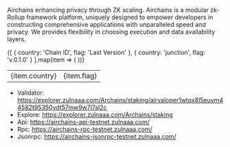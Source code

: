 
<ImageWithText 
  src="/logos/airchains.jpg" 
  alt="arichains logo" 
  text="Airchains" 
/>

Airchains enhancing privacy through ZK scaling. Airchains is a modular zk-Rollup framework platform, uniquely designed to empower developers in constructing comprehensive applications with unparalleled speed and privacy. We provides flexibility in choosing execution and data availability layers.


<table>
  <tbody>
    {[
      { country: 'Chain ID', flag: 'Last Version' },
      { country: 'junction', flag: 'v.0.1.0' }
    ].map(item => (
      <tr key={item.country}>
        <td>{item.country}</td>
        <td>{item.flag}</td>
      </tr>
    ))}
  </tbody>
</table>

- Validator: https://explorer.zulnaaa.com/Archains/staking/airvaloper1wtqx8l5euvm44582t95350ydt57mw9w7l7sl2c
- Explore: https://explorer.zulnaaa.com/Archains/staking
- Api: https://airchains-api-testnet.zulnaaa.com/
- Rpc: https://airchains-rpc-testnet.zulnaaa.com/
- Jsonrpc: https://airchains-jsonrpc-testnet.zulnaaa.com/